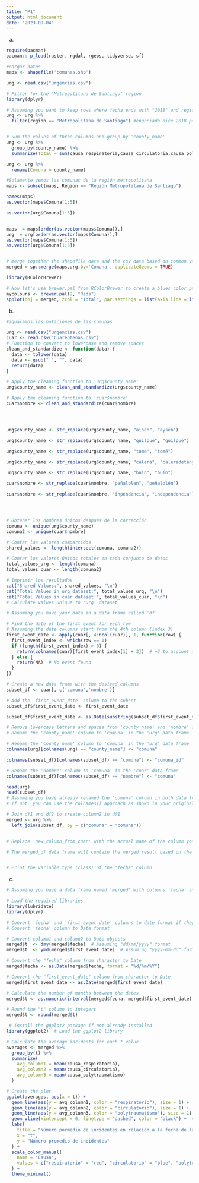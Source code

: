 ```yaml
---
title: "P1"
output: html_document
date: "2023-09-04"
---
```


(a)

```r

require(pacman)
pacman:: p_load(raster, rgdal, rgeos, tidyverse, sf)

```



```r
#cargar datos
maps <- shapefile('comunas.shp')
```


```r

urg <- read.csv("urgencias.csv")

# Filter for the "Metropolitana de Santiago" region
library(dplyr)

# Assuming you want to keep rows where fecha ends with "2018" and region is "Metropolitana de Santiago"
urg <- urg %>%
  filter(region == "Metropolitana de Santiago") #enunciado dice 2018 pero


# Sum the values of three columns and group by 'county_name'
urg <- urg %>%
  group_by(county_name) %>%
  summarize(Total = sum(causa_respiratoria,causa_circulatoria,causa_polytraumatismo))

urg <- urg %>%
  rename(Comuna = county_name)

```
```r
#Solamente vemos las comunas de la región metropolitana
maps <- subset(maps, Region == "Región Metropolitana de Santiago")
```





```r
names(maps)
as.vector(maps$Comuna[1:5])

as.vector(urg$Comuna[1:5])



```


```r
maps  = maps[order(as.vector(maps$Comuna)),]
urg  = urg[order(as.vector(maps$Comuna)),]
as.vector(maps$Comuna[1:5])
as.vector(urg$Comuna[1:5])


# merge together the shapefile data and the csv data based on common variable, here called 'station' - we MUST use the duplicateGeoms argument because there are multiple values for the same station name
merged = sp::merge(maps,urg,by='Comuna', duplicateGeoms = TRUE)

```
```r


library(RColorBrewer)

# Now let's use brewer.pal from RColorBrewer to create a blues color pallette
mycolours <- brewer.pal(9, "Reds")
spplot(obj = merged, zcol = "Total", par.settings = list(axis.line = list(col ="grey")), main = "Numero Total de Urgencias de las Comunas de la R.M.", cuts = 5, col ="grey", col.regions = mycolours)

```


(b)
```r
#igualamos las notaciones de las comunas

urg <- read.csv("urgencias.csv")
cuar <- read.csv("Cuarentenas.csv")
# Function to convert to lowercase and remove spaces
clean_and_standardize <- function(data) {
  data <- tolower(data)
  data <- gsub(" ", "", data)
  return(data)
}

# Apply the cleaning function to 'urg$county_name'
urg$county_name <- clean_and_standardize(urg$county_name)

# Apply the cleaning function to 'cuar$nombre'
cuar$nombre <- clean_and_standardize(cuar$nombre)




urg$county_name <- str_replace(urg$county_name, "aisén", "aysén")

urg$county_name <- str_replace(urg$county_name, "quilpue", "quilpué")

urg$county_name <- str_replace(urg$county_name, "tome", "tomé")

urg$county_name <- str_replace(urg$county_name, "calera", "caleradetango")

urg$county_name <- str_replace(urg$county_name, "buin", "buín")

cuar$nombre <- str_replace(cuar$nombre, "peñalolen", "peñalolén")

cuar$nombre <- str_replace(cuar$nombre, "inpendencia", "independencia")




# Obtener los nombres únicos después de la corrección
comuna <- unique(urg$county_name)
comuna2 <- unique(cuar$nombre)

# Contar los valores compartidos
shared_values <- length(intersect(comuna, comuna2))

# Contar los valores únicos totales en cada conjunto de datos
total_values_urg <- length(comuna)
total_values_cuar <- length(comuna2)

# Imprimir los resultados
cat("Shared Values:", shared_values, "\n")
cat("Total Values in urg dataset:", total_values_urg, "\n")
cat("Total Values in cuar dataset:", total_values_cuar, "\n")
# Calculate values unique to 'urg' dataset

```



```r

# Assuming you have your data in a data frame called 'df'

# Find the date of the first event for each row
# Assuming the date columns start from the 4th column (index 3)
first_event_date <- apply(cuar[, 4:ncol(cuar)], 1, function(row) {
  first_event_index <- which(row == 1)
  if (length(first_event_index) > 0) {
    return(colnames(cuar)[first_event_index[1] + 3])  # +3 to account for 3 non-date columns
  } else {
    return(NA)  # No event found
  }
})

# Create a new data frame with the desired columns
subset_df <- cuar[, c('comuna','nombre')]

# Add the 'first_event_date' column to the subset
subset_df$first_event_date <- first_event_date

subset_df$first_event_date <- as.Date(substring(subset_df$first_event_date, 2), format = "%d.%m.%Y")


```


```r
# Remove lowercase letters and spaces from 'county_name' and 'nombre' columns in 'urg' data frame
# Rename the 'county_name' column to 'comuna' in the 'urg' data frame

# Rename the 'county_name' column to 'comuna' in the 'urg' data frame
colnames(urg)[colnames(urg) == "county_name"] <- "comuna"

colnames(subset_df)[colnames(subset_df) == "comuna"] <- "comuna_id"

# Rename the 'nombre' column to 'comuna' in the 'cuar' data frame
colnames(subset_df)[colnames(subset_df) == "nombre"] <- "comuna"

head(urg)
head(subset_df)
# Assuming you have already renamed the 'comuna' column in both data frames
# If not, you can use the colnames() approach as shown in your original code

# Join df1 and df2 to create column2 in df1
merged <- urg %>%
  left_join(subset_df, by = c("comuna" = "comuna"))


# Replace 'new_column_from_cuar' with the actual name of the column you want to add

# The merged_df data frame will contain the merged result based on the specified columns


# Print the variable type (class) of the "fecha" column


```


(c)
```r
# Assuming you have a data frame named 'merged' with columns 'fecha' and 'first_event_date'

# Load the required libraries
library(lubridate)
library(dplyr)

# Convert 'fecha' and 'first_event_date' columns to date format if they are not already
# Convert 'fecha' column to Date format

# Convert column1 and column2 to Date objects
merged$t  <- dmy(merged$fecha)  # Assuming "dd/mm/yyyy" format
merged$t  <- ymd(merged$first_event_date)  # Assuming "yyyy-mm-dd" format

# Convert the "fecha" column from character to Date
merged$fecha <- as.Date(merged$fecha, format = "%d/%m/%Y")

# Convert the "first_event_date" column from character to Date
merged$first_event_date <- as.Date(merged$first_event_date)

# Calculate the number of months between the dates
merged$t <- as.numeric(interval(merged$fecha, merged$first_event_date) / months(1))

# Round the "t" column to integers
merged$t <- round(merged$t)


```

```r
 # Install the ggplot2 package if not already installed
library(ggplot2)  # Load the ggplot2 library

# Calculate the average incidents for each t value
averages <- merged %>%
  group_by(t) %>%
  summarize(
    avg_column1 = mean(causa_respiratoria),
    avg_column2 = mean(causa_circulatoria),
    avg_column3 = mean(causa_polytraumatismo)
  )

# Create the plot
ggplot(averages, aes(x = t)) +
  geom_line(aes(y = avg_column1, color = "respiratorio"), size = 1) +
  geom_line(aes(y = avg_column2, color = "circulatorio"), size = 1) +
  geom_line(aes(y = avg_column3, color = "polytraumatismo"), size = 1) +
  geom_vline(xintercept = 0, linetype = "dashed", color = "black") +  # Add vertical line at t = 0
  labs(
    title = "Número pormedio de incidentes en relación a la fecha de la primera cuarentena",
    x = "t",
    y = "Número promedio de incidentes"
  ) +
  scale_color_manual(
    name = "Causa",
    values = c("respiratorio" = "red", "circulatorio" = "blue", "polytraumatismo" = "green")
  ) +
  theme_minimal()



```


